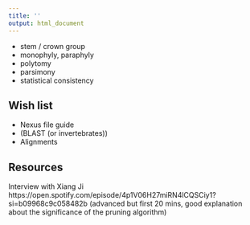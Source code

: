 ```yaml
---
title: ''
output: html_document
---
```


* stem / crown group
* monophyly, paraphyly
* polytomy
* parsimony
* statistical consistency


## Wish list

* Nexus file guide
* (BLAST (or invertebrates))
* Alignments

## Resources 
Interview with Xiang Ji
https://open.spotify.com/episode/4p1V06H27miRN4lCQSCiy1?si=b09968c9c058482b (advanced but first 20 mins, good explanation about the significance of the pruning algorithm)





